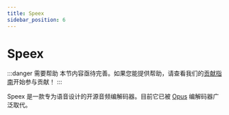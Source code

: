 ```yaml
---
title: Speex
sidebar_position: 6
---
```


# Speex

:::danger 需要帮助
本节内容亟待完善。如果您能提供帮助，请查看我们的[贡献指南](../contribution-guide.mdx)开始参与贡献！
:::

Speex 是一款专为语音设计的开源音频编解码器。目前它已被 [Opus](../audio/Opus.mdx) 编解码器广泛取代。